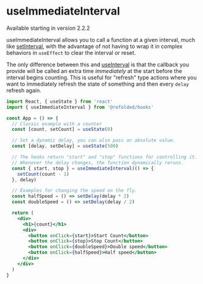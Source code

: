 
# useImmediateInterval

<Callout type="info" emoji="ℹ️">
  Available starting in version 2.2.2
</Callout>

useImmediateInterval allows you to call a function at a given interval, much like [setInterval](https://developer.mozilla.org/en-US/docs/Web/API/setInterval), with the advantage of not having to wrap it in complex behaviors in `useEffect` to clear the interval or reset.

The only difference between this and [useInterval](/usage/useInterval) is that the callback you provide will be called an extra time _immediately_ at the start before the interval begins counting. This is useful for "refresh" type actions where you want to immediately refresh the state of something and then every `delay` refresh again.

```jsx
import React, { useState } from 'react'
import { useImmediateInterval } from '@refolded/hooks'

const App = () => {
  // Classic example with a counter
  const [count, setCount] = useState(0)

  // Set a dynamic delay, you can also pass an absolute value.
  const [delay, setDelay] = useState(500)

  // The hooks return "start" and "stop" functions for controlling it.
  // Whenever the delay changes, the function dynamically reruns.
  const { start, stop } = useImmediateInterval(() => {
    setCount(count - 1)
  }, delay)

  // Examples for changing the speed on the fly.
  const halfSpeed = () => setDelay(delay * 2)
  const doubleSpeed = () => setDelay(delay / 2)

  return (
    <div>
      <h1>{count}</h1>
      <div>
        <button onClick={start}>Start Count</button>
        <button onClick={stop}>Stop Count</button>
        <button onClick={doubleSpeed}>Double speed</button>
        <button onClick={halfSpeed}>Half speed</button>
      </div>
    </div>
  )
}
```
